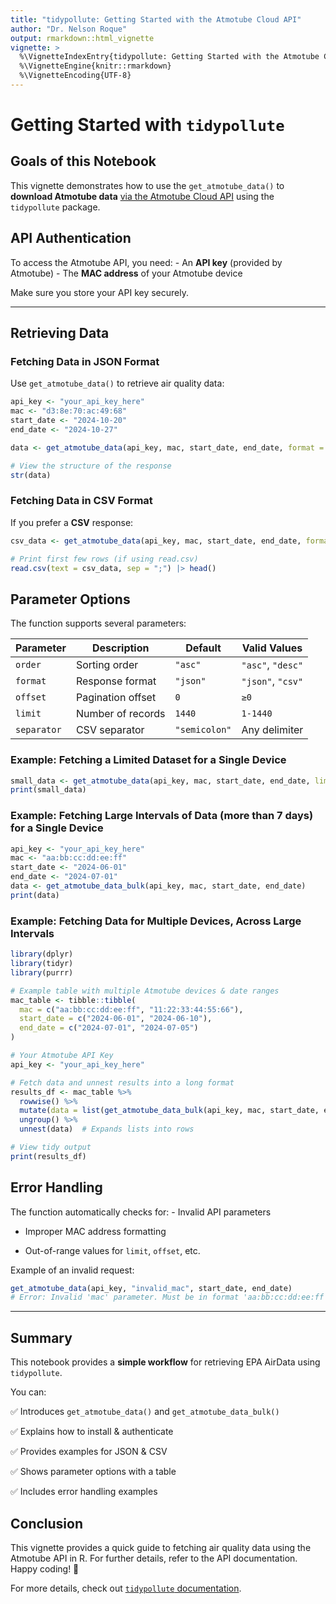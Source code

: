 ```yaml
---
title: "tidypollute: Getting Started with the Atmotube Cloud API"
author: "Dr. Nelson Roque"
output: rmarkdown::html_vignette
vignette: >
  %\VignetteIndexEntry{tidypollute: Getting Started with the Atmotube Cloud API}
  %\VignetteEngine{knitr::rmarkdown}
  %\VignetteEncoding{UTF-8}
---
```


# Getting Started with `tidypollute`

## Goals of this Notebook

This vignette demonstrates how to use the `get_atmotube_data()` to **download Atmotube data** [via the Atmotube Cloud API](https://app.swaggerhub.com/apis-docs/Atmotube/cloud_api/1.4) using the `tidypollute` package.

## API Authentication

To access the Atmotube API, you need:
- An **API key** (provided by Atmotube)
- The **MAC address** of your Atmotube device

Make sure you store your API key securely.

------------------------------------------------------------------------

## Retrieving Data

### Fetching Data in JSON Format

Use `get_atmotube_data()` to retrieve air quality data:

```r
api_key <- "your_api_key_here"
mac <- "d3:8e:70:ac:49:68"
start_date <- "2024-10-20"
end_date <- "2024-10-27"

data <- get_atmotube_data(api_key, mac, start_date, end_date, format = "json")

# View the structure of the response
str(data)
```

### Fetching Data in CSV Format

If you prefer a **CSV** response:

```r
csv_data <- get_atmotube_data(api_key, mac, start_date, end_date, format = "csv")

# Print first few rows (if using read.csv)
read.csv(text = csv_data, sep = ";") |> head()
```

## Parameter Options

The function supports several parameters:

| Parameter   | Description | Default | Valid Values |
|-------------|------------|---------|-------------|
| `order`     | Sorting order | `"asc"` | `"asc"`, `"desc"` |
| `format`    | Response format | `"json"` | `"json"`, `"csv"` |
| `offset`    | Pagination offset | `0` | `≥0` |
| `limit`     | Number of records | `1440` | `1-1440` |
| `separator` | CSV separator | `"semicolon"` | Any delimiter |

### Example: Fetching a Limited Dataset for a Single Device

```r
small_data <- get_atmotube_data(api_key, mac, start_date, end_date, limit = 10)
print(small_data)
```

### Example: Fetching Large Intervals of Data (more than 7 days) for a Single Device

```r
api_key <- "your_api_key_here"
mac <- "aa:bb:cc:dd:ee:ff"
start_date <- "2024-06-01"
end_date <- "2024-07-01"
data <- get_atmotube_data_bulk(api_key, mac, start_date, end_date)
print(data)
```

### Example: Fetching Data for Multiple Devices, Across Large Intervals

```r
library(dplyr)
library(tidyr)
library(purrr)

# Example table with multiple Atmotube devices & date ranges
mac_table <- tibble::tibble(
  mac = c("aa:bb:cc:dd:ee:ff", "11:22:33:44:55:66"),
  start_date = c("2024-06-01", "2024-06-10"),
  end_date = c("2024-07-01", "2024-07-05")
)

# Your Atmotube API Key
api_key <- "your_api_key_here"

# Fetch data and unnest results into a long format
results_df <- mac_table %>%
  rowwise() %>%
  mutate(data = list(get_atmotube_data_bulk(api_key, mac, start_date, end_date))) %>%
  ungroup() %>%
  unnest(data)  # Expands lists into rows

# View tidy output
print(results_df)
```

## Error Handling

The function automatically checks for:
- Invalid API parameters

- Improper MAC address formatting

- Out-of-range values for `limit`, `offset`, etc.

Example of an invalid request:

```r
get_atmotube_data(api_key, "invalid_mac", start_date, end_date)
# Error: Invalid 'mac' parameter. Must be in format 'aa:bb:cc:dd:ee:ff'.
```

---

## Summary

This notebook provides a **simple workflow** for retrieving EPA AirData using `tidypollute`.

You can:

✅ Introduces `get_atmotube_data()`  and `get_atmotube_data_bulk()`

✅ Explains how to install & authenticate  

✅ Provides examples for JSON & CSV  

✅ Shows parameter options with a table

✅ Includes error handling examples  

## Conclusion

This vignette provides a quick guide to fetching air quality data using the Atmotube API in R. For further details, refer to the API documentation. Happy coding! 🚀

For more details, check out [`tidypollute` documentation](https://nelsonroque.github.io/tidypollute/index.html).
